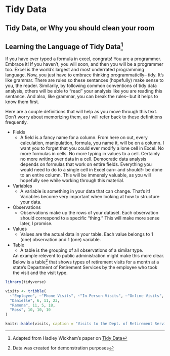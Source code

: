 # Tidy Data

## Tidy Data, or Why you should clean your room

## Learning the Language of Tidy Data^[Adapted from Hadley Wickham's paper on [Tidy Data](https://vita.had.co.nz/papers/tidy-data.pdf)]

If you have ever typed a formula in excel, congrats! You are a programmer. Embrace it! If you haven't, you will soon, and then you will be a programmer too. Excel is the world's largest and most underrated programming language. Now, you just have to embrace thinking programmaticlly-- tidy. It's like grammar. There are rules so these sentances (hopefully) make sense to you, the reader. Similarily, by following common conventions of tidy data analysis, others will be able to "read" your analysis like you are reading this sentance. And also, like grammar, you can break the rules-- but it helps to know them first. 

Here are a couple definitions that will help as you move through this text. Don't worry about memorizing them, as I will refer back to these definitions frequently. 

* Fields
    * A field is a fancy name for a column. From here on out, every calculation, manipulation, formula, you name it, will be on a column. I want you to forget that you could ever modify a lone cell in Excel. No more formulas in cells. No more typing in values to a cell. Certainly no more writing over data in a cell. Democratic data analysis depends on formulas that work on entire fields. Everything you would need to do to a single cell in Excel can-- and should!-- be done to an entire column. This will be immensly valuable, as you will hopefully see while working through this material. 

* Variables
    * A variable is something in your data that can change. That's it! Variables become very important when looking at how to structure your data. 
  
* Observations
    * Observations make up the rows of your dataset. Each observation should correspond to a specific "thing." This will make more sense later, I promise. 

* Values
    * Values are the actual data in your table. Each value belongs to 1 (one) observation and 1 (one) variable. 
  
* Table
    * A table is the grouping of all observations of a similar type. 
  
  An example relevent to public administration might make this more clear. Below is a table^[Data was created for demonstration purposes] that shows types of retirement visits for a month at a state's Department of Retirement Services by the employee who took the visit and the visit type. 
  
```r
library(tidyverse)

visits <- tribble(
  ~"Employee", ~"Phone Visits", ~"In-Person Visits", ~"Online Visits",
  "Danielle", 6, 11, 23,
  "Ramona", 11, 5, 18,
  "Ross", 10, 10, 10 
)

knitr::kable(visits, caption = "Visits to the Dept. of Retirement Services in a given month")

```
  

  